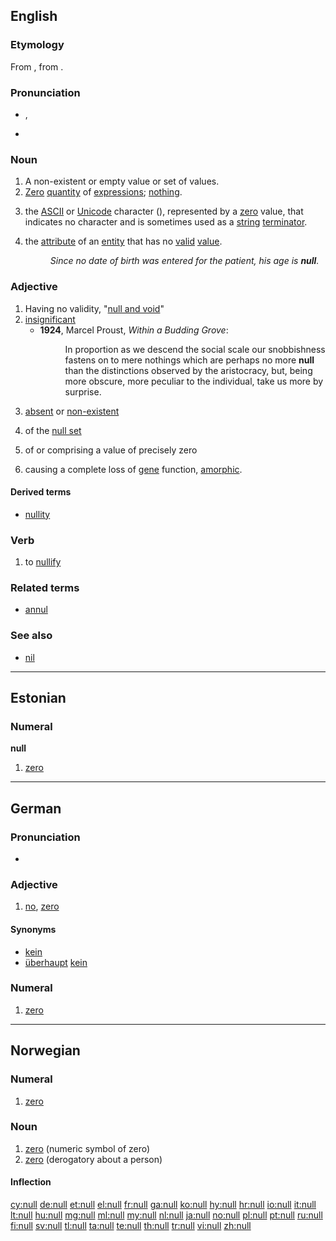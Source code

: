 {{also|núll}}
==English==
{{wikipedia|dab=null}}

===Etymology===
From {{etyl|frm}} {{term|nul|lang=frm}}, from {{etyl|la}} {{term|nullus|lang=la}}.

===Pronunciation===
* {{a|UK}} {{IPA|/nʌl/}}, {{SAMPA|/nVl/}}
* {{rhymes|ʌl}}

===Noun===
{{en-noun}}

# A non-existent or empty value or set of values.
# [[zero|Zero]] [[quantity]] of [[expression|expressions]]; [[nothing]].
# {{computing}} the [[ASCII]] or [[Unicode]] character (<big><big>{{unicode|␀}}</big></big>), represented by a [[zero]] value, that indicates no character and is sometimes used as a [[string]] [[terminator]].
# {{computing}} the [[attribute]] of an [[entity]] that has no [[valid]] [[value]].
#: ''Since no date of birth was entered for the patient, his age is '''null'''.''

===Adjective===
{{en-adj}}

# Having no validity, "[[null and void]]"
# [[insignificant]]
#* '''1924''', Marcel Proust, ''Within a Budding Grove'':
#*: In proportion as we descend the social scale our snobbishness fastens on to mere nothings which are perhaps no more '''null''' than the distinctions observed by the aristocracy, but, being more obscure, more peculiar to the individual, take us more by surprise.
# [[absent]] or [[non-existent]]
# {{mathematics}} of the [[null set]]
# {{mathematics}} of or comprising a value of precisely zero
# {{context|genetics|of a mutation}} causing a complete loss of [[gene]] function, [[amorphic]].

====Derived terms====
* [[nullity]]

===Verb===
{{en-verb}}

# {{transitive}} to [[nullify]]

===Related terms===
* [[annul]]

===See also===
* [[nil]]

----

==Estonian==

===Numeral===
'''null'''

# {{cardinal|lang=et}} [[zero]]

----

==German==

===Pronunciation===
* {{IPA| /nʊl/|lang=de}}

===Adjective===
{{de-adj|-|-}}

# {{slang|lang=de}} [[no]], [[zero]] {{gloss|absolutely none}}    


====Synonyms====
* [[kein]]
* [[überhaupt]] [[kein]]

===Numeral===
{{head|de|numeral}}

# {{cardinal|lang=de}} [[zero]]

----

==Norwegian==

===Numeral===
{{head|no}}

# {{cardinal|lang=no}} [[zero]]

===Noun===
{{head|no|noun}}

# [[zero]] (numeric symbol of zero)
# [[zero]] (derogatory about a person)

====Inflection====
{{no-noun-infl|nb-class=m1|nb-class2=n3|nn-class=m1|nn-class2=n1}}

[[cy:null]]
[[de:null]]
[[et:null]]
[[el:null]]
[[fr:null]]
[[ga:null]]
[[ko:null]]
[[hy:null]]
[[hr:null]]
[[io:null]]
[[it:null]]
[[lt:null]]
[[hu:null]]
[[mg:null]]
[[ml:null]]
[[my:null]]
[[nl:null]]
[[ja:null]]
[[no:null]]
[[pl:null]]
[[pt:null]]
[[ru:null]]
[[fi:null]]
[[sv:null]]
[[tl:null]]
[[ta:null]]
[[te:null]]
[[th:null]]
[[tr:null]]
[[vi:null]]
[[zh:null]]